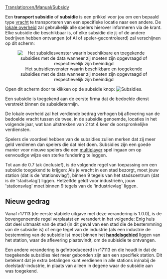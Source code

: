 [[Translation:en/Manual/Subsidy]]
{{nl/Vertaling|en/Manual/Subsidy|0}}


Een '''transport subsidie''' of '''subsidie''' is een prikkel voor jou om een bepaald type [[nl/Manual/Vracht|vracht]] te transporteren van een specifieke locatie naar een andere. De [[nl/Manual/Gemeenteraad|lokale overheid]] zal gebruikelijk alle spelers hierover informeren via de krant. Elke subsidie die beschikbaar is, of elke subsidie die jij of de andere bedrijven hebben ontvangen (of AI of speler-gecontroleerd) zal verschijnen op dit scherm:

<center>[[File:en/Manual/Transportsubsidy multiplayer.png|center|frame|Het subsidiesvenster waarin beschikbare en toegekende subsidies met de data wanneer zij moeten zijn opgevraagd of respectievelijk zijn beëindigd]]</center>

Open dit scherm door te klikken op de subsidie knop: [[File:en/Manual/Manual html 54594ccb.png|Subsidies]].

Een subsidie is toegekend aan de eerste firma dat de bedoelde dienst verstrekt binnen de subsidietermijn.

De lokale overheid zal het verdiende bedrag verhogen bij aflevering van de bedoelde vracht tussen de twee, in de subsidie genoemde, locaties in het volgende jaar, wat kan uitstrekken van 2 tot 4 keer de oorspronkelijke verdiensten. 

Spelers die voordeel hebben van de subsidies zullen merken dat zij meer geld verdienen dan spelers die dat niet doen. Subsidies zijn een goede manier voor nieuwe spelers die een [[nl/Manual/Multiplayer|multiplayer]] spel ingaan om op eenvoudige wijze een sterke fundering te leggen.

Tot aan de 0.7 tak (inclusief), is de volgende regel van toepassing om een subsidie toegekend te krijgen:
Als je vracht in een stad bezorgt, moet jouw station (dat is de 'stationsvlag'), binnen 9 tegels van het stadscentrum (dat is de 'stadsvlag') liggen. Hetzelfde geldt voor industrieën, jouw 'stationsvlag' moet binnen 9 tegels van de 'industrievlag' liggen.

==Nieuw gedrag==
Vanaf r17113 (de eerste stabiele uitgave met deze verandering is 1.0.0), is de bovengenoemde regel verplaatst en verandert in het volgende: Enig huis dat deel uitmaakt van de stad (in dit geval van een stad die de bestemmning van de subsidie is) of enige tegel van de industrie (als een industrie de bestemming van de subsidie is) moet binnen het '''[[nl/Manual/Handelsgebied|handelsgebied]]''' liggen van het station, waar de aflevering plaatsvindt, om de subisidie te ontvangen.

Een andere verandering is geïntroduceerd in r17113 en die houdt in dat de toegekende subsidies niet meer gebonden zijn aan een specifiek station. Dit betekent dat je extra betalingen kunt verdienen in alle stations in/nabij de doelstad/-industrie, in plaats van alleen in degene waar de subsidie aan was toegekend.
{{nl/Kenmerken|1.0}}